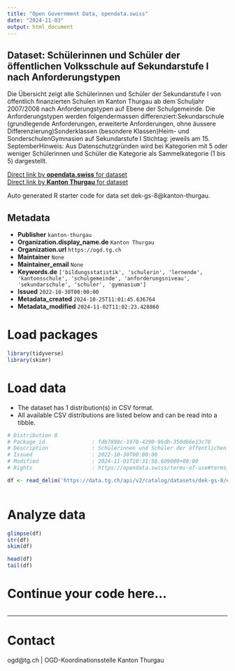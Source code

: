```yaml
---
title: "Open Government Data, opendata.swiss"
date: "2024-11-03"
output: html_document
---
```


## Dataset: Schülerinnen und Schüler der öffentlichen Volksschule auf Sekundarstufe I nach Anforderungstypen

Die Übersicht zeigt alle Schülerinnen und Schüler der Sekundarstufe I von öffentlich finanzierten Schulen im Kanton Thurgau ab dem Schuljahr 2007/2008 nach Anforderungstypen auf Ebene der Schulgemeinde. Die Anforderungstypen werden folgendermassen differenziert:Sekundarschule (grundlegende Anforderungen, erweiterte Anforderungen, ohne äussere Differenzierung)Sonderklassen (besondere Klassen)Heim- und SonderschulenGymnasien auf Sekundarstufe I
Stichtag: jeweils am 15. SeptemberHinweis: Aus Datenschutzgründen wird bei Kategorien mit 5 oder weniger Schülerinnen und Schüler die Kategorie als Sammelkategorie (1 bis 5) dargestellt.

[Direct link by **opendata.swiss** for dataset](https://opendata.swiss/de/dataset/schulerinnen-und-schuler-der-offentlichen-volksschule-auf-sekundarstufe-i-nach-anforderungstype)<br>
[Direct link by **Kanton Thurgau** for dataset](https://data.tg.ch/explore/dataset/dek-gs-8/)

Auto generated R starter code for data set dek-gs-8@kanton-thurgau.

## Metadata

- **Publisher** `kanton-thurgau`
- **Organization.display_name.de** `Kanton Thurgau`
- **Organization.url** `https://ogd.tg.ch`
- **Maintainer** `None`
- **Maintainer_email** `None`
- **Keywords.de** `['bildungsstatistik', 'schulerin', 'lernende', 'kantonsschule', 'schulgemeinde', 'anforderungsniveau', 'sekundarschule', 'schuler', 'gymnasium']`
- **Issued** `2022-10-30T00:00:00`
- **Metadata_created** `2024-10-25T11:01:45.636764`
- **Metadata_modified** `2024-11-02T11:02:23.428860`


# Load packages

```r

library(tidyverse)
library(skimr)

```

# Load data

-   The dataset has 1 distribution(s) in CSV format.
-   All available CSV distributions are listed below and can be read into a tibble.

```r

# Distribution 0
# Package_id               : fdb7898c-1970-4290-96db-350d66e13c78
# Description              : Schülerinnen und Schüler der öffentlichen Volksschule auf Sekundarstufe I nach Anforderungstypen (csv)
# Issued                   : 2022-10-30T00:00:00
# Modified                 : 2024-11-01T10:31:56.609000+00:00
# Rights                   : https://opendata.swiss/terms-of-use#terms_by

df <- read_delim('https://data.tg.ch/api/v2/catalog/datasets/dek-gs-8/exports/csv?use_labels=true')



```

# Analyze data

```r

glimpse(df)
str(df)
skim(df)

head(df)
tail(df)

```

# Continue your code here...

```r

```

------------------------------------------------------------------------

# Contact

ogd@tg.ch | OGD-Koordinationsstelle Kanton Thurgau
